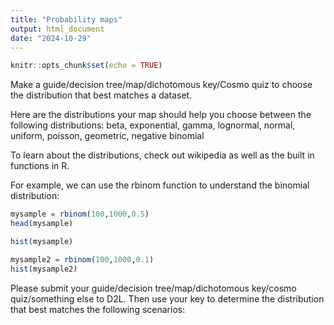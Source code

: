 ```yaml
---
title: "Probability maps"
output: html_document
date: "2024-10-29"
---
```


```r
knitr::opts_chunk$set(echo = TRUE)
```

Make a guide/decision tree/map/dichotomous key/Cosmo quiz to choose the distribution that best matches a dataset.

Here are the distributions your map should help you choose between the following distributions: beta, exponential, gamma, lognormal, normal, uniform, poisson, geometric, negative binomial

To learn about the distributions, check out wikipedia as well as the built in functions in R.

For example, we can use the rbinom function to understand the binomial distribution:

```r
mysample = rbinom(100,1000,0.5)
head(mysample)

hist(mysample)

mysample2 = rbinom(100,1000,0.1)
hist(mysample2)
```


Please submit your guide/decision tree/map/dichotomous key/cosmo quiz/something else to D2L. Then use your key to determine the distribution that best matches the following scenarios:


